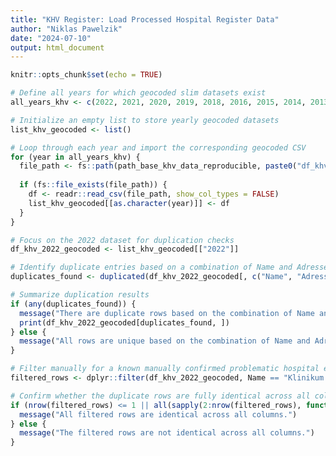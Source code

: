 ```yaml
---
title: "KHV Register: Load Processed Hospital Register Data"
author: "Niklas Pawelzik"
date: "2024-07-10"
output: html_document
---
```


```r
knitr::opts_chunk$set(echo = TRUE)
```


```r
# Define all years for which geocoded slim datasets exist
all_years_khv <- c(2022, 2021, 2020, 2019, 2018, 2016, 2015, 2014, 2013, 2012, 2011, 2010, 2009, 2008)

# Initialize an empty list to store yearly geocoded datasets
list_khv_geocoded <- list()

# Loop through each year and import the corresponding geocoded CSV
for (year in all_years_khv) {
  file_path <- fs::path(path_base_khv_data_reproducible, paste0("df_khv_", year, "_slim_geocoded.csv"))
  
  if (fs::file_exists(file_path)) {
    df <- readr::read_csv(file_path, show_col_types = FALSE)
    list_khv_geocoded[[as.character(year)]] <- df
  }
}


```

```r
# Focus on the 2022 dataset for duplication checks
df_khv_2022_geocoded <- list_khv_geocoded[["2022"]]

# Identify duplicate entries based on a combination of Name and Adresse
duplicates_found <- duplicated(df_khv_2022_geocoded[, c("Name", "Adresse")])

# Summarize duplication results
if (any(duplicates_found)) {
  message("There are duplicate rows based on the combination of Name and Adresse.")
  print(df_khv_2022_geocoded[duplicates_found, ])
} else {
  message("All rows are unique based on the combination of Name and Adresse.")
}

# Filter manually for a known manually confirmed problematic hospital entry
filtered_rows <- dplyr::filter(df_khv_2022_geocoded, Name == "Klinikum St. Georg GmbH, Hauptstandort Leipzig Eutritzsch, PIA - VGP Eitingonstr.")

# Confirm whether the duplicate rows are fully identical across all columns
if (nrow(filtered_rows) <= 1 || all(sapply(2:nrow(filtered_rows), function(i) identical(filtered_rows[1, ], filtered_rows[i, ])))) {
  message("All filtered rows are identical across all columns.")
} else {
  message("The filtered rows are not identical across all columns.")
}
```


